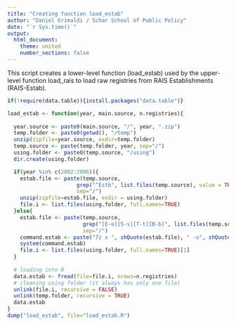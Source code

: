 ```yaml
---
title: "Creating function load_estab"
author: "Daniel Grimaldi / Schar School of Public Policy"
date: "`r Sys.time()`"
output:
  html_document:
    theme: united
    number_sections: false
---
```


This script creates a lower-level function (load_estab) used by the upper-level function load_rais to load raw registries from RAIS Establishments (RAIS-Estab).

```r
if(!require(data.table)){install.packages("data.table")}
```

```r
load_estab <- function(year, main.source, n.registries){
  
  year.source <- paste0(main.source, "/", year, ".zip")
  temp.folder <- paste0(getwd(), "/temp")
  unzip(zipfile=year.source, exdir=temp.folder)
  temp.source <- paste(temp.folder, year, sep="/")
  using.folder <- paste0(temp.source, "/using")
  dir.create(using.folder)  

  if(year %in% c(2002:2006)){
    estab.file <- paste(temp.source,
                      grep("^Estb", list.files(temp.source), value = TRUE),
                      sep="/")
    unzip(zipfile=estab.file, exdir = using.folder)
    file.i <- list.files(using.folder, full.names=TRUE)
  }else{
    estab.file <- paste(temp.source,
                        grep("[E-e][S-s][T-t][B-b]", list.files(temp.source), value = TRUE),
                        sep="/")
    command.estab <- paste("7z x ", shQuote(estab.file), " -o", shQuote(using.folder), "", sep="")
    system(command.estab)
    file.i <- list.files(using.folder, full.names=TRUE)[1]
  }
  
  # loading into R
  data.estab <- fread(file=file.i, nrows=n.registries)
  # cleaning using folder (it always has only one file)
  unlink(file.i, recursive = FALSE)
  unlink(temp.folder, recursive = TRUE)
  data.estab
}
dump("load_estab", file="load_estab.R")
```